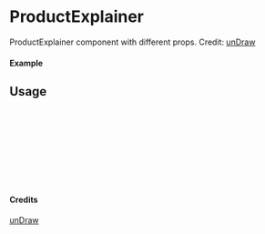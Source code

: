 
<Meta of={ProductExplainer} title="unDraw/ProductExplainer" />

# ProductExplainer

ProductExplainer component with different props.
Credit: [unDraw](https://undraw.co/illustrations)

#### Example

<Canvas of={ProductExplainer.Primary} />

## Usage

```ts
import { ProductExplainer } from "yadl-ui";

const Example = () => {
  return (
      <ProductExplainer />
  );
};

export default Example;
```

#### Credits
[unDraw](https://undraw.co/illustrations)
